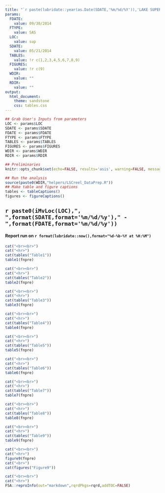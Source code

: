 ```yaml
---
title: "`r paste(lubridate::year(as.Date(SDATE,'%m/%d/%Y')),'LAKE SUPERIOR CREEL SURVEY RESULTS')`"
params:
  FDATE:
    value: 09/30/2014
  FTYPE:
    value: SAS
  LOC:
    value: sup
  SDATE:
    value: 05/21/2014
  TABLES:
    value: !r c(1,2,3,4,5,6,7,8,9)
  FIGURES:
    value: !r c(9)
  WDIR:
    value: ""
  RDIR:
    value: ""
output:
  html_document:
    theme: sandstone
    css: tables.css
---
```


```r
## Grab User's Inputs from parameters
LOC <- params$LOC
SDATE <- params$SDATE
FDATE <- params$FDATE
FTYPE <- params$FTYPE
TABLES <- params$TABLES
FIGURES <- params$FIGURES
WDIR <- params$WDIR
RDIR <- params$RDIR
```

```r
## Preliminaries
knitr::opts_chunk$set(echo=FALSE, results='asis', warning=FALSE, message=FALSE)

## Run the analysis
source(paste0(WDIR,"helpers/LSCreel_DataPrep.R"))
## Make table and figure captions
tables <- tableCaptions()
figures <- figureCaptions()
```

## `r paste0(iMvLoc(LOC),", ",format(SDATE,format='%m/%d/%y')," - ",format(FDATE,format='%m/%d/%y'))`
#### Report run on `r format(lubridate::now(),format="%d-%b-%Y at %H:%M")`


```r
cat("<br><br>")
cat("<hr>")
cat(tables("Table1"))
table1(fnpre)
```

```r
cat("<br><br>")
cat("<hr>")
cat(tables("Table2"))
table2(fnpre)
```

```r
cat("<br><br>")
cat("<hr>")
cat(tables("Table3"))
table3(fnpre)
```

```r
cat("<br><br>")
cat("<hr>")
cat(tables("Table4"))
table4(fnpre)
```

```r
cat("<br><br>")
cat("<hr>")
cat(tables("Table5"))
table5(fnpre)
```

```r
cat("<br><br>")
cat("<hr>")
cat(tables("Table6"))
table6(fnpre)
```

```r
cat("<br><br>")
cat("<hr>")
cat(tables("Table7"))
table7(fnpre)
```

```r
cat("<br><br>")
cat("<hr>")
cat(tables("Table8"))
table8(fnpre)
```

```r
cat("<br><br>")
cat("<hr>")
cat(tables("Table9"))
table9(fnpre)
```

```r
cat("<br><br>")
cat("<hr>")
figure9(fnpre)
cat("<br>")
cat(figures("Figure9"))

```

```r
cat("<br><br>")
cat("<hr>")
FSA::reproInfo(out="markdown",rqrdPkgs=rqrd,addTOC=FALSE)
```

